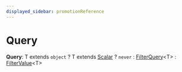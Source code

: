 ```yaml
---
displayed_sidebar: promotionReference
---
```



# Query

 **Query**: T extends `object` ? T extends [Scalar](../promotion.Scalar/page.mdx) ? `never` : [FilterQuery](../promotion.FilterQuery/page.mdx)&#60;T&#62; : [FilterValue](../promotion.FilterValue/page.mdx)&#60;T&#62;
